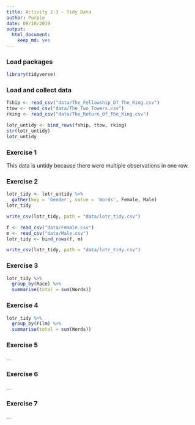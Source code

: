 ```yaml
---
title: Activity 2-3 - Tidy Data
author: Purple
date: 09/10/2019
output: 
  html_document: 
    keep_md: yes
---
```


### Load packages

```r
library(tidyverse)
```

### Load and collect data

```r
fship <- read_csv("data/The_Fellowship_Of_The_Ring.csv")
ttow <- read_csv("data/The_Two_Towers.csv")
rking <- read_csv("data/The_Return_Of_The_King.csv")
```

```r
lotr_untidy <- bind_rows(fship, ttow, rking)
str(lotr_untidy)
lotr_untidy
```

### Exercise 1

This data is untidy because there were multiple observations in one row.

### Exercise 2
```r
lotr_tidy <- lotr_untidy %>% 
  gather(key = 'Gender', value = 'Words', Female, Male)
lotr_tidy

write_csv(lotr_tidy, path = "data/lotr_tidy.csv")
```

```r
f <- read_csv("data/Female.csv")
m <- read_csv("data/Male.csv")
lotr_tidy <- bind_rows(f, m)

write_csv(lotr_tidy, path = "data/lotr_tidy.csv")
```

### Exercise 3

``` r
lotr_tidy %>%
  group_by(Race) %>%
  summarise(total = sum(Words))
```

### Exercise 4

``` r
lotr_tidy %>%
  group_by(Film) %>%
  summarise(total = sum(Words))
```

### Exercise 5

...

### Exercise 6

...

### Exercise 7

...
